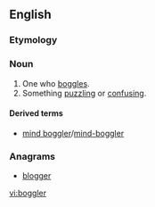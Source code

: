 ==English==

===Etymology===
{{suffix|boggle|er|lang=en}}

===Noun===
{{en-noun}}

# One who [[boggle]]s.
# Something [[puzzling]] or [[confusing]].

====Derived terms====
* [[mind boggler]]/[[mind-boggler]]

===Anagrams===
* [[blogger#English|blogger]]

[[vi:boggler]]